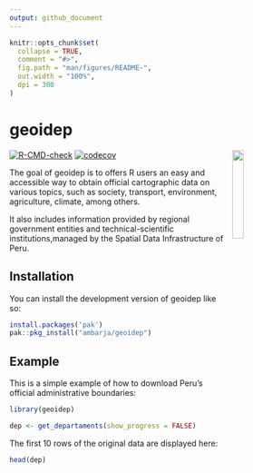 ```yaml
---
output: github_document
---
```


<!-- README.md is generated from README.Rmd. Please edit that file -->

```r
knitr::opts_chunk$set(
  collapse = TRUE,
  comment = "#>",
  fig.path = "man/figures/README-",
  out.width = "100%",
  dpi = 300
)
```

# geoidep

<img src="man/figures/geoidep.svg" align="right" hspace="10" vspace="0" width="20%">

<!-- badges: start -->
[![R-CMD-check](https://github.com/ambarja/geoidep/actions/workflows/R-CMD-check.yaml/badge.svg)](https://github.com/ambarja/geoidep/actions/workflows/R-CMD-check.yaml)
[![codecov](https://codecov.io/github/ambarja/geoidep/graph/badge.svg?token=0HVS30MQ21)](https://codecov.io/github/ambarja/geoidep)
<!-- badges: end -->

The goal of geoidep is to offers R users an easy and accessible way to obtain official cartographic data on various topics, such as society, transport, environment, agriculture, climate, among others.

It also includes information provided by regional government entities and technical-scientific institutions,managed by the Spatial Data Infrastructure of Peru.

## Installation

You can install the development version of geoidep like so:

```r
install.packages('pak')
pak::pkg_install("ambarja/geoidep")
```

## Example

This is a simple example of how to download Peru's official administrative boundaries:

```r
library(geoidep)
```


```r
dep <- get_departaments(show_progress = FALSE)
```

The first 10 rows of the original data are displayed here:
```r
head(dep)
```
